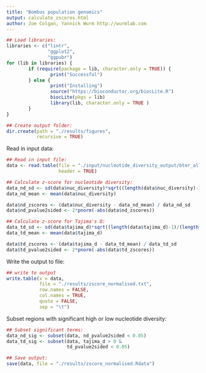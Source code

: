 ```yaml
---
title: "Bombus population genomics"
output: calculate_zscores.html
author: Joe Colgan, Yannick Wurm http://wurmlab.com
---
```


```r
## Load libraries:
libraries <- c("lintr",
               "ggplot2",
               "ggpubr")
for (lib in libraries) {
        if (require(package = lib, character.only = TRUE)) {
                print("Successful")
        } else {
                print("Installing")
                source("https://bioconductor.org/biocLite.R")
                biocLite(pkgs = lib)
                library(lib, character.only = TRUE )
        }
}

## Create output folder:
dir.create(path = "./results/figures",
           recursive = TRUE)

```

Read in input data:

```r
## Read in input file:
data <- read.table(file = "./input/nucleotide_diversity_output/bter_all_chrom_100kb.txt",
                   header = TRUE)

## Calculate z-score for nucleotide diversity:
data_nd_sd <- sd(data$nuc_diversity)*sqrt((length(data$nuc_diversity)-1)/(length(data$nuc_diversity)))
data_nd_mean <- mean(data$nuc_diversity)

data$nd_zscores <- (data$nuc_diversity - data_nd_mean) / data_nd_sd
data$nd_pvalue2sided <- 2*pnorm(-abs(data$nd_zscores))

## Calculate z-score for Tajima's D:
data_td_sd <- sd(data$tajima_d)*sqrt((length(data$tajima_d)-1)/(length(data$tajima_d)))
data_td_mean <- mean(data$tajima_d)

data$td_zscores <- (data$tajima_d - data_td_mean) / data_td_sd
data$td_pvalue2sided <- 2*pnorm(-abs(data$td_zscores))
```

Write the output to file:

```r
## write to output
write.table(x = data,
            file = "./results/zscore_normalised.txt",
            row.names = FALSE,
            col.names = TRUE,
            quote = FALSE,
            sep = "\t")
```

Subset regions with significant high or low nucleotide diversity:

```r
## Subset significant terms:
data_nd_sig <- subset(data, nd_pvalue2sided < 0.05)
data_td_sig <- subset(data, tajima_d > 0 &
                      td_pvalue2sided < 0.05)

## Save output:
save(data, file = "./results/zscore_normalised.Rdata")
```
